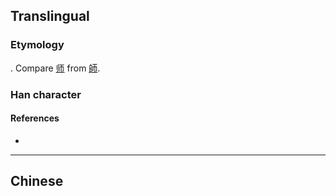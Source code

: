 {{also|帥|师}}
{{character info}}
==Translingual==

===Etymology===
{{Han simp|帥|f=𠂤|t=刂}}. Compare [[师]] from [[師]].

===Han character===
{{Han char|rn=50|rad=巾|as=02|sn=5|four=|canj=LLLB}}

====References====
* {{Han ref|kx=0328.081|hdz=10729.020|uh=5E05|ud=24069}}

----

==Chinese==
{{zh-see|帥}}